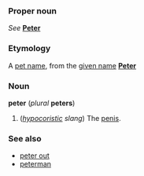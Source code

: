 {{See|Peter}}

===Proper noun===
''See'' '''[[Peter]]'''

===Etymology===
A [[pet name]], from the [[given name]] '''[[Peter]]'''

===Noun===
'''peter''' (''plural'' '''peters''')

#(''[[hypocoristic]] slang'') The [[penis]].

===See also===
*[[peter out]]
*[[peterman]]